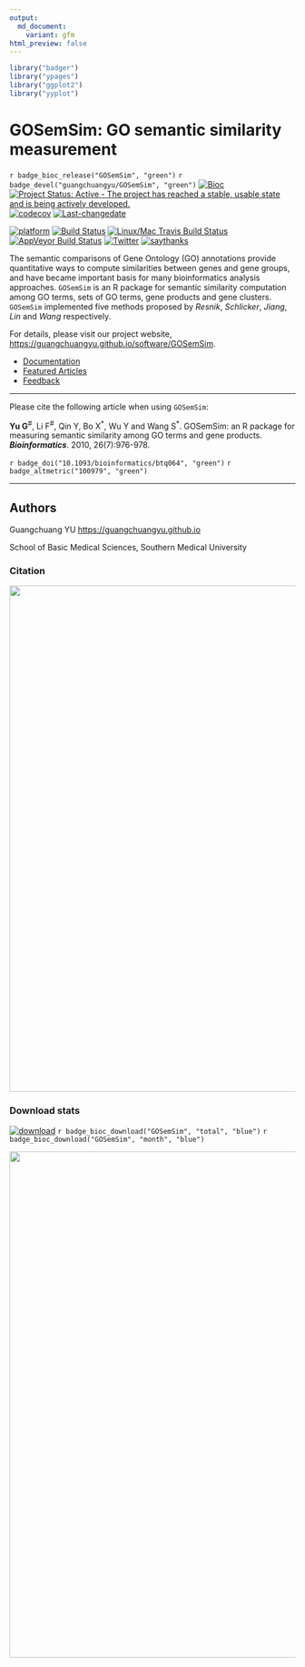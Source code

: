 ```yaml
---
output:
  md_document:
    variant: gfm
html_preview: false
---
```



```r
library("badger")
library("ypages")
library("ggplot2")
library("yyplot")
```

#  GOSemSim: GO semantic similarity measurement


`r badge_bioc_release("GOSemSim", "green")`
`r badge_devel("guangchuangyu/GOSemSim", "green")`
[![Bioc](http://www.bioconductor.org/shields/years-in-bioc/GOSemSim.svg)](https://www.bioconductor.org/packages/devel/bioc/html/GOSemSim.html#since)
[![Project Status: Active - The project has reached a stable, usable state and is being actively developed.](http://www.repostatus.org/badges/latest/active.svg)](http://www.repostatus.org/#active)
[![codecov](https://codecov.io/gh/GuangchuangYu/GOSemSim/branch/master/graph/badge.svg)](https://codecov.io/gh/GuangchuangYu/GOSemSim/)
[![Last-changedate](https://img.shields.io/badge/last%20change-`r gsub('-', '--', Sys.Date())`-green.svg)](https://github.com/GuangchuangYu/GOSemSim/commits/master)


[![platform](http://www.bioconductor.org/shields/availability/devel/GOSemSim.svg)](https://www.bioconductor.org/packages/devel/bioc/html/GOSemSim.html#archives)
[![Build Status](http://www.bioconductor.org/shields/build/devel/bioc/GOSemSim.svg)](https://bioconductor.org/checkResults/devel/bioc-LATEST/GOSemSim/)
[![Linux/Mac Travis Build Status](https://img.shields.io/travis/GuangchuangYu/GOSemSim/master.svg?label=Mac%20OSX%20%26%20Linux)](https://travis-ci.org/GuangchuangYu/GOSemSim)
[![AppVeyor Build Status](https://img.shields.io/appveyor/ci/Guangchuangyu/GOSemSim/master.svg?label=Windows)](https://ci.appveyor.com/project/GuangchuangYu/GOSemSim)
[![Twitter](https://img.shields.io/twitter/url/http/shields.io.svg?style=social&logo=twitter)](https://twitter.com/intent/tweet?hashtags=GOSemSim&url=http://bioinformatics.oxfordjournals.org/content/26/7/976&screen_name=guangchuangyu)
[![saythanks](https://img.shields.io/badge/say-thanks-ff69b4.svg)](https://saythanks.io/to/GuangchuangYu)


The semantic comparisons of Gene Ontology (GO) annotations provide quantitative ways to compute similarities between genes and gene groups, and have became important basis for many bioinformatics analysis approaches. `GOSemSim` is an R package for semantic similarity computation among GO terms, sets of GO terms, gene products and gene clusters. `GOSemSim` implemented five methods proposed by *Resnik*, *Schlicker*, *Jiang*, *Lin* and *Wang* respectively.


For details, please visit our project website, <https://guangchuangyu.github.io/software/GOSemSim>.

+ [Documentation](https://guangchuangyu.github.io/software/GOSemSim/documentation/)
+ [Featured Articles](https://guangchuangyu.github.io/software/GOSemSim/featuredArticles/)
+ [Feedback](https://guangchuangyu.github.io/software/GOSemSim/#feedback)






------------------------------------------------------------------------

Please cite the following article when using `GOSemSim`:

**Yu G**^#^, Li F^#^, Qin Y, Bo X^\*^, Wu Y and Wang S^\*^. GOSemSim: an R package for measuring semantic similarity among GO terms and gene products. ***Bioinformatics***. 2010, 26(7):976-978.


`r badge_doi("10.1093/bioinformatics/btq064", "green")`
`r badge_altmetric("100979", "green")`


------------------------------------------------------------------------


## Authors

Guangchuang YU <https://guangchuangyu.github.io>

School of Basic Medical Sciences, Southern Medical University


### Citation


<img src="https://guangchuangyu.github.io/software/citation_trend/GOSemSim.png" width="890"/>


### Download stats

[![download](http://www.bioconductor.org/shields/downloads/GOSemSim.svg)](https://bioconductor.org/packages/stats/bioc/GOSemSim/)
`r badge_bioc_download("GOSemSim", "total", "blue")`
`r badge_bioc_download("GOSemSim", "month", "blue")`


<img src="https://guangchuangyu.github.io/software/GOSemSim/index_files/figure-html/dlstats-1.png" width="890"/>

